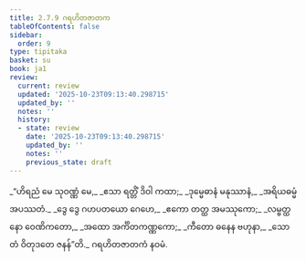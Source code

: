```yaml
---
title: 2.7.9 ဂရဟိတဇာတက
tableOfContents: false
sidebar:
  order: 9
type: tipitaka
basket: su
book: ja1
review:
  current: review
  updated: '2025-10-23T09:13:40.298715'
  updated_by: ''
  notes: ''
  history:
  - state: review
    date: '2025-10-23T09:13:40.298715'
    updated_by: ''
    notes: ''
    previous_state: draft
---
```



<ReviewStatus review={frontmatter.review} showDetails={true} />

<HypothesisAnnotation frontmatter={frontmatter} />

<DynamicBreadcrumb />

<Division number="137" book="ja1" e="ch" v="22" p="59">

<Paragraph number="562" type="verses" book="ja1">
_“ဟိရညံ မေ သုဝဏ္ဏံ မေ,_  
_ဧသာ ရတ္တိံ ဒိဝါ ကထာ;_  
_ဒုမ္မေဓာနံ မနုဿာနံ,_  
_အရိယဓမ္မံ အပဿတံ._  

</Paragraph>

</Division>
<Division number="138" book="ja1" e="ch" v="22" p="59">

<Paragraph number="563" type="verses" book="ja1">
_ဒွေ ဒွေ ဂဟပတယော ဂေဟေ,_  
_ဧကော တတ္ထ အမဿုကော;_  
_လမ္ဗတ္ထနော ဝေဏိကတော,_  
_အထော အင်္ကိတကဏ္ဏကော;_  
_ကီတော ဓနေန ဗဟုနာ,_  
_သော တံ ဝိတုဒတေ ဇနန်”တိ._  


</Paragraph>
</Division>

<Paragraph number="564" type="center" book="ja1">
ဂရဟိတဇာတကံ နဝမံ.
</Paragraph>